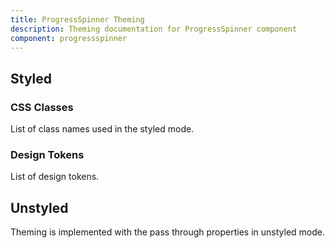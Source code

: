 ```yaml
---
title: ProgressSpinner Theming
description: Theming documentation for ProgressSpinner component
component: progressspinner
---
```


## Styled

### CSS Classes

List of class names used in the styled mode.

<DocTable name="ProgressSpinner" category="style" />

### Design Tokens

List of design tokens.

<DocTable name="ProgressSpinner" category="token" />

## Unstyled

Theming is implemented with the pass through properties in unstyled mode.
